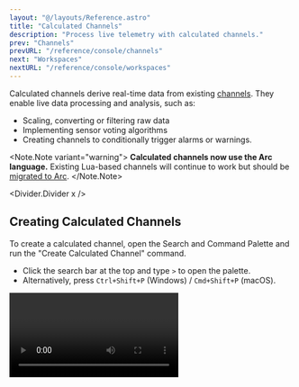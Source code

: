 ```yaml
---
layout: "@/layouts/Reference.astro"
title: "Calculated Channels"
description: "Process live telemetry with calculated channels."
prev: "Channels"
prevURL: "/reference/console/channels"
next: "Workspaces"
nextURL: "/reference/console/workspaces"
---
```



Calculated channels derive real-time data from existing
[channels](/reference/console/channels). They enable live data processing and analysis,
such as:

- Scaling, converting or filtering raw data
- Implementing sensor voting algorithms
- Creating channels to conditionally trigger alarms or warnings.

<Note.Note variant="warning">
  **Calculated channels now use the Arc language.** Existing Lua-based channels will
  continue to work but should be [migrated to Arc](#migration-from-lua).
</Note.Note>

<Divider.Divider x />

## Creating Calculated Channels

To create a calculated channel, open the Search and Command Palette and run the "Create
Calculated Channel" command.

- Click the search bar at the top and type `>` to open the palette.
- Alternatively, press `Ctrl+Shift+P` (Windows) / `Cmd+Shift+P` (macOS).

<Video client:only="react" id="console/calculated-channels/create" />

### Channel Parameters

When creating a calculated channel, you will be prompted to fill in the following
fields:

<Table>
  <thead>
    <tr>
      <th>Field</th>
      <th>Description</th>
    </tr>
  </thead>
  <tbody>
    <tr>
      <td>Name</td>
      <td>A name for the channel.</td>
    </tr>
    <tr>
      <td>Expression</td>
      {
        <td>
          The Arc expression that calculates the value to be written to the calculated
          channel. This expression must end with a <code>return</code> statement.
          Channel dependencies are automatically detected from the expression.
        </td>
      }
    </tr>
    <tr>
      <td>Operation (Optional)</td>
      {
        <td>
          Post-processing operation applied to the expression result. Options include{" "}
          <code>min</code>, <code>max</code>, and <code>avg</code> for{" "}
          <a href="#operations">running aggregations</a>.
        </td>
      }
    </tr>
    <tr>
      <td>Window (Optional)</td>
      {
        <td>
          Time duration for operation resets. When the duration expires, the operation
          state is reset. Set to 0 for no duration-based reset. Only applies when an
          operation is selected.
        </td>
      }
    </tr>
    <tr>
      <td>Reset Channel (Optional)</td>
      {
        <td>
          A <code>uint8</code>{" "}
          <a href="#reset-channels">channel that triggers operation reset</a> when its
          value equals 1. Only applies when an operation is selected.
        </td>
      }
    </tr>
  </tbody>
</Table>

<Divider.Divider x />

## Writing Expressions

Calculated channels use the [Arc](https://docs.synnax.com/reference/arc) language for
expressions. Arc is a domain-specific language designed for real-time telemetry
processing.

### Basic Syntax

#### Channel References

Reference channels directly by name without any prefix or special syntax:

```arc
return temperature
return sensor_a + sensor_b
return voltage * current
```

Channel names are automatically detected and used as inputs to the calculation.

#### Return Statement

Every expression must end with a `return` statement:

```arc
return pressure * 1.5
```

#### Variables

Use `:=` to declare intermediate variables:

```arc
scaled := pressure * 2.5
offset := scaled + 10
return offset
```

### Operators

Arc supports standard operators for calculations:

**Arithmetic:** `+`, `-`, `*`, `/`, `%`

```arc
return (temp_1 + temp_2 + temp_3) / 3  // Average
```

**Comparison:** <code style={{fontVariantLigatures: 'none'}}>==</code>, <code
style={{fontVariantLigatures: 'none'}}>!=</code>, `<`, `>`, <code
style={{fontVariantLigatures: 'none'}}>&lt;=</code>, <code
style={{fontVariantLigatures: 'none'}}>&gt;=</code>

```arc
return pressure > 100  // Returns 1 (true) or 0 (false)
```

**Logical:** `and`, `or`, `not`

```arc
return temp > 100 and pressure > 50
```

### Conditionals

Use `if` statements with curly braces for conditional logic:

```arc
if (temperature > 100) {
    return 1
} else {
    return 0
}
```

Multi-condition example:

```arc
if (temp > 100 and pressure > 50) {
    return 2
} else if (temp > 50) {
    return 1
} else {
    return 0
}
```

### Data Types

The calculated channel's data type is automatically inferred from the Arc expression's
return value. The system analyzes your expression to determine the appropriate data type
(e.g., `float64`, `int32`, etc.).

<Divider.Divider x />

## Editing Calculations

To edit a calculated channel, right-click it in the Channels Toolbar and select "Edit
Calculation" from the context menu:

<Video client:only="react" id="console/calculated-channels/edit" />

<Divider.Divider x />

## Operations

Operations are optional post-processing steps that apply aggregations to your calculated
channel. They enable stateful computations like running minimums, maximums, and
averages.

### How Operations Work

Operations process the expression result before writing to the output channel:

<Code hideCopyButton>
  <code>
    {`Expression Result → Operation → Output Channel
                       ↑
                  Reset Channel`}
  </code>
</Code>

The operation maintains internal state across executions, outputting a single aggregated
value rather than processing individual samples.

{/* [SCREENSHOT NEEDED] Operation configuration UI (type/window/reset channel) */}

### Supported Operations

<Table>
  <thead>
    <tr>
      <th>Operation</th>
      <th>Description</th>
    </tr>
  </thead>
  <tbody>
    <tr>
      <td>`none`</td>
      <td>No operation (default). Passes expression result directly to output.</td>
    </tr>
    <tr>
      <td>`min`</td>
      <td>Running minimum. Tracks the smallest value seen since the last reset.</td>
    </tr>
    <tr>
      <td>`max`</td>
      <td>Running maximum. Tracks the largest value seen since the last reset.</td>
    </tr>
    <tr>
      <td>`avg`</td>
      <td>Running average. Computes the mean of all values since the last reset.</td>
    </tr>
  </tbody>
</Table>

### Reset Mechanisms

Operations can reset their state through three mechanisms (any can trigger a reset):

1. **Duration-based (Window)**: Resets after a specified time duration based on input
   timestamps
2. **Signal-based (Reset Channel)**: Resets when a `uint8` channel receives value `1`
3. **Never**: Set duration to 0 and omit reset channel for a continuous operation

### Example Configurations

**Running average over 10 seconds:**

- Operation: `avg`
- Window: `10` seconds
- Reset Channel: (none)

The average resets every 10 seconds based on data timestamps.

**Maximum until manual reset:**

- Operation: `max`
- Window: `0` (no duration reset)
- Reset Channel: `manual_reset_button`

The maximum runs indefinitely until the reset channel triggers.

**Minimum with both reset types:**

- Operation: `min`
- Window: `60` seconds
- Reset Channel: `cycle_complete`

The minimum resets either after 60 seconds OR when the reset channel triggers—whichever
comes first.

<Divider.Divider x />

## Reset Channels

Reset channels provide signal-based control over operation state and must have data type
`uint8`. When a reset channel receives a value of `1`, the associated operation clears
its accumulated state and restarts.

{/* [VIDEO NEEDED] Demonstration of reset channel triggering and operation resetting */}

### Use Cases

**Manual Reset Button:**

Create a virtual `uint8` channel that you can write to from a schematic button or
control panel to manually reset the calculation.

**Periodic Reset Signal:**

Use a timer or sequence to generate periodic reset pulses for regular operation resets.

**Conditional Reset Logic:**

Create a calculated channel that outputs `1` when a certain condition is met (e.g.,
"cycle complete" flag from another system).

### Behavior Example

```
Time:           0s → 5s  → 10s → 10.1s (reset=1) → 15s → 20s
Pressure:       50 → 100 → 75  → 75              → 90  → 110
Max Operation:  50 → 100 → 100 → (reset to 75)   → 90  → 110
```

At 10.1s, the reset channel triggers, clearing the max value. The operation restarts
from the current input (75) and continues tracking the new maximum.

<Divider.Divider x />

## Examples

### Simple Operations

**Scaling a sensor:**

```arc
return pressure * 1.5
```

**Adding an offset:**

```arc
return temperature + 273.15  // Convert Celsius to Kelvin
```

**Power calculation:**

```arc
return voltage * current
```

### Multi-Channel Calculations

**Sum of multiple sensors:**

```arc
return sensor_1 + sensor_2 + sensor_3
```

**Average (in expression):**

```arc
return (temp_1 + temp_2 + temp_3) / 3
```

**Differential measurement:**

```arc
return inlet_pressure - outlet_pressure
```

### Conditional Logic

**Threshold detection:**

```arc
if (pressure > 100) {
    return 1  // High alarm
} else {
    return 0  // Normal
}
```

**Multi-level thresholds:**

```arc
if (temp > 100 and pressure > 50) {
    return 2  // Critical
} else if (temp > 50) {
    return 1  // Warning
} else {
    return 0  // Normal
}
```

**Safe division (avoid divide-by-zero):**

```arc
if (denominator == 0) {
    return 0
} else {
    return numerator / denominator
}
```

### Multi-Step Calculations

**Unit conversion with intermediate variables:**

```arc
celsius := sensor_temp
fahrenheit := celsius * 9 / 5 + 32
return fahrenheit
```

**Pressure compensation:**

```arc
raw_pressure := sensor_reading
temp_correction := temperature * 0.01
compensated := raw_pressure - temp_correction
return compensated
```

### Using Operations

**Running maximum with manual reset:**

- Expression: `return pressure`
- Operation: `max`
- Window: `0` (no duration reset)
- Reset Channel: `reset_button`

This tracks the maximum pressure value until the reset button is triggered.

**10-second rolling average:**

- Expression: `return temperature`
- Operation: `avg`
- Window: `10` seconds
- Reset Channel: (none)

This computes the average temperature over 10-second windows.

<Divider.Divider x />

## How Calculated Channels Work

Calculated channels are [virtual](/reference/concepts/channels#virtual-channels),
meaning their data is computed on-demand rather than stored permanently to disk. This
section explains how they work under the hood.

### On-Demand Computation

Calculated channels don't run continuously in the background. Instead, they only execute
when someone actively reads or streams the channel. When you start visualizing a
calculated channel in a line plot or request its data through the API, Synnax
automatically activates the calculation. When you stop streaming, the calculation
pauses.

This on-demand approach conserves system resources: calculations only consume CPU and
memory when their results are actually needed.

### Historical Evaluation

Calculated channels can be evaluated historically, allowing you to query past data as if
the calculation had been running at that time. For this to work:

- **All input channels** must have data available in the time range you're querying
- **Simple expressions** (like `return pressure * 1.5`) work reliably with historical
  data
- **Operations** (min, max, avg) with time-based windows may have limitations with
  historical queries

**Example:** If your calculation depends on `sensor_1` and `sensor_2`, you can query
historical data for any time range where both sensors have recorded data. The
calculation will be applied to the historical data as if it had been running
continuously.

**Nested calculations** also work historically. If `calc_2` depends on `calc_1`, and
`calc_1` depends on persisted channels, you can query `calc_2` historically as long as
the underlying data exists.

### Nested Calculations

Calculated channels can depend on other calculated channels, creating calculation
chains:

```
sensor_raw → temp_celsius → temp_fahrenheit → temp_status
```

When data arrives at `sensor_raw`, it automatically propagates through the chain:

1. `temp_celsius` calculates and outputs its result
2. `temp_fahrenheit` receives that output and calculates its result
3. `temp_status` receives that output and produces the final result

There's no limit to nesting depth, but keep in mind that each level adds computation
time. Design your calculations thoughtfully to balance clarity and performance.

### Handling Different Arrival Rates

Calculated channels operate on **series (arrays of samples)**, not individual scalar
values. When you write `return temperature + pressure`, you're performing an elementwise
operation on arrays.

When inputs have different numbers of samples, Arc uses **last-value-hold** semantics:

- The output length equals the **maximum** of the input lengths
- Shorter series repeat their last value for remaining positions
- This happens **per frame**, not across time

**Example:** Consider a frame where:

```arc
return temperature + pressure
```

If the frame contains:

- `temperature`: 10 samples `[20, 21, 22, 23, 24, 25, 26, 27, 28, 29]`
- `pressure`: 5 samples `[30, 31, 32, 33, 34]`

The calculation produces **10 output samples**:

1. `pressure`'s last value (34) repeats for positions 6-10
2. Elementwise addition: `[50, 52, 54, 56, 58, 59, 60, 61, 62, 63]`

**What this means for different rates:**

If `temperature` updates at 100 Hz and `pressure` at 10 Hz, when a frame arrives with
100 `temperature` samples and 10 `pressure` samples, the calculated channel produces
**100 output samples**. `pressure`'s 10th value is used for output samples 11-100.

**Note:** This is not interpolation; it's a last-value-hold. The system doesn't create
new `pressure` values; it reuses the most recent one.

<Divider.Divider x />

## Migration from Lua

If you have existing Lua-based calculated channels, here's how to migrate them to Arc:

### Syntax Comparison

<Table>
  <thead>
    <tr>
      <th>Feature</th>
      <th>Lua (Legacy)</th>
      <th>Arc (Current)</th>
    </tr>
  </thead>
  <tbody>
    <tr>
      <td>Channel Access</td>
      <td>`channels.name` or `get("name")`</td>
      <td>`name`</td>
    </tr>
    <tr>
      <td>Variables</td>
      <td>`local x = 5`</td>
      <td>`x := 5`</td>
    </tr>
    <tr>
      <td>Conditionals</td>
      <td>`if x then ... end`</td>
      <td style="font-variant-ligatures: none;">`if (x) { ... }`</td>
    </tr>
    <tr>
      <td>Logical AND</td>
      <td>`and`</td>
      <td>`and`</td>
    </tr>
    <tr>
      <td>Logical OR</td>
      <td>`or`</td>
      <td>`or`</td>
    </tr>
    <tr>
      <td>Logical NOT</td>
      <td>`not`</td>
      <td>`not`</td>
    </tr>
    <tr>
      <td>Not Equal</td>
      <td style={{fontVariantLigatures: 'none'}}>`~=`</td>
      <td style={{fontVariantLigatures: 'none'}}>`!=`</td>
    </tr>
    <tr>
      <td>Return</td>
      <td>`return value`</td>
      <td>`return value`</td>
    </tr>
  </tbody>
</Table>

### Migration Examples

**Simple scaling:**

```lua
-- Lua
return channels.sensor * 2
```

```arc
// Arc
return sensor * 2
```

**Conditional logic:**

```lua
-- Lua
if channels.temp > 100 then
    return 1
else
    return 0
end
```

```arc
// Arc
if (temp > 100) {
    return 1
} else {
    return 0
}
```

**Multi-step with variables:**

```lua
-- Lua
local scaled = channels.pressure * 2.5
local offset = scaled + 10
return offset
```

```arc
// Arc
scaled := pressure * 2.5
offset := scaled + 10
return offset
```

### Key Differences

1. **No channel prefix needed** - Reference channels by name directly
2. **Curly braces for blocks** - Use `{}` instead of `then...end`
3. **Keyword operators** - Arc uses the same `and`, `or`, `not` keywords as Lua
4. **Auto-detected dependencies** - No need to manually specify `requires` field

### Channel Naming for Arc

**Important**: Arc identifiers can only contain letters, digits, and underscores, and
must start with a letter or underscore. Channel names with special characters (like
dashes, spaces, or dots) **cannot be directly referenced** in Arc expressions.

**Best Practice**: When creating channels that will be used in Arc calculated channels,
use underscores instead of special characters:

- ✅ `sensor_1`, `temp_reading`, `channel_a`
- ❌ `sensor-1`, `temp reading`, `channel.a`

For complex calculations involving loops or tables, consider breaking them into multiple
calculated channels.
